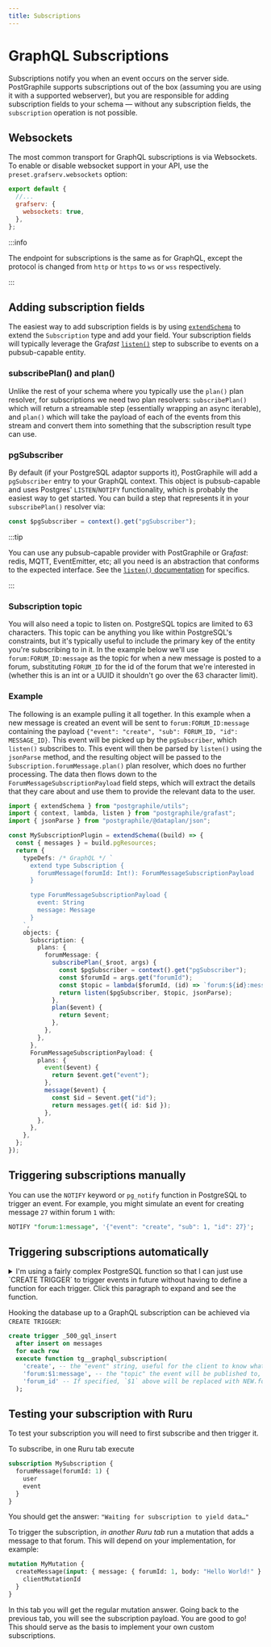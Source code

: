 ```yaml
---
title: Subscriptions
---
```



# GraphQL Subscriptions

<div className={styles.intro}>

Subscriptions notify you when an event occurs on the server side. PostGraphile
supports subscriptions out of the box (assuming you are using it with a
supported webserver), but you are responsible for adding subscription fields to
your schema — without any subscription fields, the `subscription` operation is
not possible.

</div>

## Websockets

The most common transport for GraphQL subscriptions is via Websockets. To
enable or disable websocket support in your API, use the
`preset.grafserv.websockets` option:

```js title="graphile.config.mjs"
export default {
  //...
  grafserv: {
    websockets: true,
  },
};
```

:::info

The endpoint for subscriptions is the same as for GraphQL, except the protocol
is changed from `http` or `https` to `ws` or `wss` respectively.

:::

## Adding subscription fields

The easiest way to add subscription fields is by using
[`extendSchema`](./extend-schema) to extend the
`Subscription` type and add your field. Your subscription fields will typically
leverage the Gra*fast*
[`listen()`](https://grafast.org/grafast/step-library/standard-steps/listen)
step to subscribe to events on a pubsub-capable entity.

### subscribePlan() and plan()

Unlike the rest of your schema where you typically use the `plan()` plan
resolver, for subscriptions we need two plan resolvers: `subscribePlan()` which
will return a streamable step (essentially wrapping an async iterable), and
`plan()` which will take the payload of each of the events from this stream and
convert them into something that the subscription result type can use.

### pgSubscriber

By default (if your PostgreSQL adaptor supports it), PostGraphile will add a
`pgSubscriber` entry to your GraphQL context. This object is pubsub-capable and
uses Postgres' `LISTEN`/`NOTIFY` functionality, which is probably the easiest
way to get started. You can build a step that represents it in your
`subscribePlan()` resolver via:

```ts
const $pgSubscriber = context().get("pgSubscriber");
```

:::tip

You can use any pubsub-capable provider with PostGraphile or Gra*fast*: redis,
MQTT, EventEmitter, etc; all you need is an abstraction that conforms to the
expected interface. See the [`listen()`
documentation](https://grafast.org/grafast/step-library/standard-steps/listen)
for specifics.

:::

### Subscription topic

You will also need a topic to listen on. PostgreSQL topics are limited to 63
characters. This topic can be anything you like within PostgreSQL's
constraints, but it's typically useful to include the primary key of the entity
you're subscribing to in it. In the example below we'll use
`forum:FORUM_ID:message` as the topic for when a new message is posted to a
forum, substituting `FORUM_ID` for the id of the forum that we're interested in
(whether this is an int or a UUID it shouldn't go over the 63 character limit).

### Example

The following is an example pulling it all together. In this example when a new
message is created an event will be sent to `forum:FORUM_ID:message` containing
the payload `{"event": "create", "sub": FORUM_ID, "id": MESSAGE_ID}`. This event will be picked up
by the `pgSubscriber`, which `listen()` subscribes to. This event will then be
parsed by `listen()` using the `jsonParse` method, and the resulting object
will be passed to the `Subscription.forumMessage.plan()` plan resolver, which
does no further processing. The data then flows down to the
`ForumMessageSubscriptionPayload` field steps, which will extract the details
that they care about and use them to provide the relevant data to the user.

```ts
import { extendSchema } from "postgraphile/utils";
import { context, lambda, listen } from "postgraphile/grafast";
import { jsonParse } from "postgraphile/@dataplan/json";

const MySubscriptionPlugin = extendSchema((build) => {
  const { messages } = build.pgResources;
  return {
    typeDefs: /* GraphQL */ `
      extend type Subscription {
        forumMessage(forumId: Int!): ForumMessageSubscriptionPayload
      }

      type ForumMessageSubscriptionPayload {
        event: String
        message: Message
      }
    `,
    objects: {
      Subscription: {
        plans: {
          forumMessage: {
            subscribePlan(_$root, args) {
              const $pgSubscriber = context().get("pgSubscriber");
              const $forumId = args.get("forumId");
              const $topic = lambda($forumId, (id) => `forum:${id}:message`);
              return listen($pgSubscriber, $topic, jsonParse);
            },
            plan($event) {
              return $event;
            },
          },
        },
      },
      ForumMessageSubscriptionPayload: {
        plans: {
          event($event) {
            return $event.get("event");
          },
          message($event) {
            const $id = $event.get("id");
            return messages.get({ id: $id });
          },
        },
      },
    },
  };
});
```

## Triggering subscriptions manually

You can use the `NOTIFY` keyword or `pg_notify` function in PostgreSQL to
trigger an event. For example, you might simulate an event for creating message
`27` within forum `1` with:

```sql
NOTIFY "forum:1:message", '{"event": "create", "sub": 1, "id": 27}';
```

## Triggering subscriptions automatically

<details>
<summary>
I'm using a fairly complex PostgreSQL function so that I can just use `CREATE TRIGGER` to trigger events in future without having to define a function for
each trigger. Click this paragraph to expand and see the function.
</summary>

**IMPORTANT**: this trigger assumes that the primary key for your tables is
always `id`. If this is not the case, you should delete the line containing
`'id', v_record.id`.

```sql
create function tg__graphql_subscription() returns trigger
    language plpgsql
    as $_$
declare
  v_process_new bool = (TG_OP = 'INSERT' OR TG_OP = 'UPDATE');
  v_process_old bool = (TG_OP = 'UPDATE' OR TG_OP = 'DELETE');
  v_event text = TG_ARGV[0];
  v_topic_template text = TG_ARGV[1];
  v_attribute text = TG_ARGV[2];
  v_record record;
  v_sub text;
  v_topic text;
  v_i int = 0;
  v_last_topic text;
begin
  for v_i in 0..1 loop
    if (v_i = 0) and v_process_new is true then
      v_record = new;
    elsif (v_i = 1) and v_process_old is true then
      v_record = old;
    else
      continue;
    end if;
     if v_attribute is not null then
      execute 'select $1.' || quote_ident(v_attribute)
        using v_record
        into v_sub;
    end if;
    if v_sub is not null then
      v_topic = replace(v_topic_template, '$1', v_sub);
    else
      v_topic = v_topic_template;
    end if;
    if v_topic is distinct from v_last_topic then
      -- This if statement prevents us from triggering the same notification twice
      v_last_topic = v_topic;
      perform pg_notify(v_topic, json_build_object(
        'event', v_event,
        'subject', v_sub,
        /* highlight-next-line */
        'id', v_record.id
      )::text);
    end if;
  end loop;
  return v_record;
end;
$_$;
```

</details>

Hooking the database up to a GraphQL subscription can be achieved via `CREATE
TRIGGER`:

```sql
create trigger _500_gql_insert
  after insert on messages
  for each row
  execute function tg__graphql_subscription(
    'create', -- the "event" string, useful for the client to know what happened
    'forum:$1:message', -- the "topic" the event will be published to, as a template
    'forum_id' -- If specified, `$1` above will be replaced with NEW.forum_id or OLD.forum_id from the trigger.
  );
```

## Testing your subscription with Ruru

To test your subscription you will need to first subscribe and then trigger it.

To subscribe, in one Ruru tab execute

```graphql
subscription MySubscription {
  forumMessage(forumId: 1) {
    user
    event
  }
}
```

You should get the answer: `"Waiting for subscription to yield data…"`

To trigger the subscription, _in another Ruru tab_ run a mutation that adds a
message to that forum. This will depend on your implementation, for example:

```graphql
mutation MyMutation {
  createMessage(input: { message: { forumId: 1, body: "Hello World!" } }) {
    clientMutationId
  }
}
```

In this tab you will get the regular mutation answer. Going back to the previous
tab, you will see the subscription payload. You are good to go! This should
serve as the basis to implement your own custom subscriptions.

